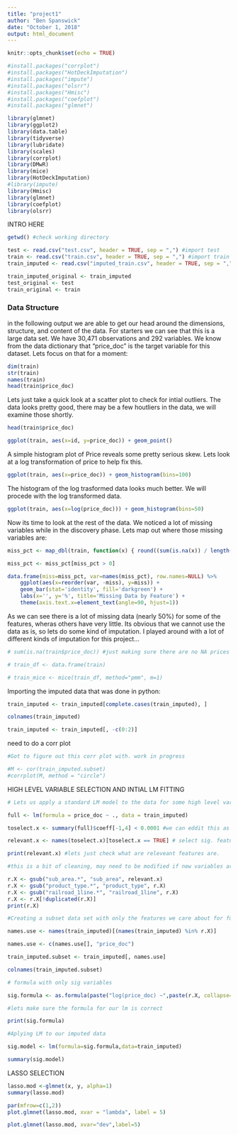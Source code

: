 ```yaml
---
title: "project1"
author: "Ben Spanswick"
date: "October 1, 2018"
output: html_document
---
```


```r
knitr::opts_chunk$set(echo = TRUE)

#install.packages("corrplot")
#install.packages("HotDeckImputation")
#install.packages("impute")
#install.packages("olsrr")
#install.packages("Hmisc")
#install.packages("coefplot")
#install.packages("glmnet")

library(glmnet)
library(ggplot2)
library(data.table)
library(tidyverse)
library(lubridate)
library(scales)
library(corrplot)
library(DMwR)
library(mice)
library(HotDeckImputation)
#library(impute)
library(Hmisc)
library(glmnet)
library(coefplot)
library(olsrr)


```

INTRO HERE

```r


getwd() #check working directory

test <- read.csv("test.csv", header = TRUE, sep = ",") #import test
train <- read.csv("train.csv", header = TRUE, sep = ",") #import train
train_imputed <- read.csv("imputed_train.csv", header = TRUE, sep = ",") #import train

train_imputed_original <- train_imputed
test_original <- test
train_original <- train

```

### Data Structure

in the following output we are able to get our head around the dimensions, structure, and content of the data. For starters we can see that this is a large data set. We have 30,471 observations and 292 variables. We know from the data dictionary that "price_doc" is the target variable for this dataset. Lets focus on that for a moment:

```r
dim(train)
str(train)
names(train)
head(train$price_doc)
```

Lets just take a quick look at a scatter plot to check for intial outliers. The data looks pretty good, there may be a few houtliers in the data, we will examine those shortly. 

```r
head(train$price_doc)

ggplot(train, aes(x=id, y=price_doc)) + geom_point()

```

A simple histogram plot of Price reveals some pretty serious skew. Lets look at a log transformation of price to help fix this.

```r
ggplot(train, aes(x=price_doc)) + geom_histogram(bins=100)
```

The histogram of the log trasformed data looks much better. We will procede with the log transformed data. 



```r

ggplot(train, aes(x=log(price_doc))) + geom_histogram(bins=50)


```

Now its time to look at the rest of the data. We noticed a lot of missing variables while in the discovery phase. Lets map out where those missing variables are:

```r

miss_pct <- map_dbl(train, function(x) { round((sum(is.na(x)) / length(x)) * 100, 1) })

miss_pct <- miss_pct[miss_pct > 0]

data.frame(miss=miss_pct, var=names(miss_pct), row.names=NULL) %>%
    ggplot(aes(x=reorder(var, -miss), y=miss)) + 
    geom_bar(stat='identity', fill='darkgreen') +
    labs(x='', y='%', title='Missing Data by Feature') +
    theme(axis.text.x=element_text(angle=90, hjust=1))

```

As we can see there is a lot of missing data (nearly 50%) for some of the features, wheras others have very little. Its obvious that we cannot use the data as is, so lets do some kind of imputation. I played around with a lot of different kinds of imputation for this project...

```r
# sum(is.na(train$price_doc)) #just making sure there are no NA prices to that the KNN imputation doesn't affect this column. 

# train_df <- data.frame(train)

# train_mice <- mice(train_df, method="pmm", m=1)
```

Importing the imputed data that was done in python:

```r
train_imputed <- train_imputed[complete.cases(train_imputed), ]

colnames(train_imputed)

train_imputed <- train_imputed[, -c(0:2)]


```



need to do a corr plot

```r

#Got to figure out this corr plot with. work in progress

#M <- cor(train_imputed.subset)
#corrplot(M, method = "circle")


```

HIGH LEVEL VARIABLE SELECTION AND INTIAL LM FITTING


```r

# Lets us apply a standard LM model to the data for some high level variable selection...

full <- lm(formula = price_doc ~ ., data = train_imputed)

toselect.x <- summary(full)$coeff[-1,4] < 0.0001 #we can eddit this as needed. 

relevant.x <- names(toselect.x)[toselect.x == TRUE] # select sig. features. 

print(relevant.x) #lets just check what are releveant features are.

#this is a bit of cleaning, may need to be modified if new variables are introduced. 

r.X <- gsub("sub_area.*", "sub_area", relevant.x)
r.X <- gsub("product_type.*", "product_type", r.X)
r.X <- gsub("railroad_1line.*", "railroad_1line", r.X)
r.X <- r.X[!duplicated(r.X)]
print(r.X)

#Creating a subset data set with only the features we care about for future modeling.

names.use <- names(train_imputed)[(names(train_imputed) %in% r.X)]

names.use <- c(names.use[], "price_doc")

train_imputed.subset <- train_imputed[, names.use]

colnames(train_imputed.subset)

# formula with only sig variables

sig.formula <- as.formula(paste("log(price_doc) ~",paste(r.X, collapse= "+")))

#lets make sure the formula for our lm is correct

print(sig.formula)

#Aplying LM to our imputed data

sig.model <- lm(formula=sig.formula,data=train_imputed)

summary(sig.model)


```


LASSO SELECTION

```r


lasso.mod <-glmnet(x, y, alpha=1)
summary(lasso.mod)

par(mfrow=c(1,2))
plot.glmnet(lasso.mod, xvar = "lambda", label = 5)

plot.glmnet(lasso.mod, xvar="dev",label=5)


```





